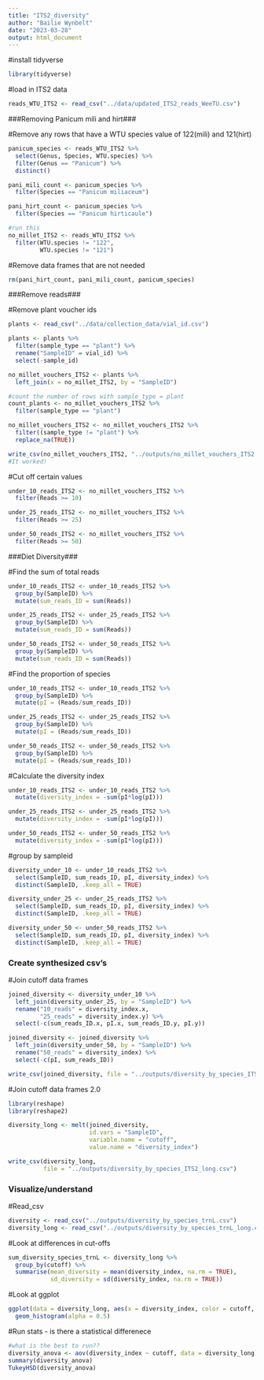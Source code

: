 ```yaml
---
title: "ITS2_diversity"
author: "Bailie Wynbelt"
date: "2023-03-28"
output: html_document
---
```


#install tidyverse

```r
library(tidyverse)
```

#load in ITS2 data

```r
reads_WTU_ITS2 <- read_csv("../data/updated_ITS2_reads_WeeTU.csv")
```

###Removing Panicum mili and hirt###

#Remove any rows that have a WTU species value of 122(mili) and 121(hirt)

```r
panicum_species <- reads_WTU_ITS2 %>% 
  select(Genus, Species, WTU.species) %>%
  filter(Genus == "Panicum") %>% 
  distinct()

pani_mili_count <- panicum_species %>% 
  filter(Species == "Panicum miliaceum")

pani_hirt_count <- panicum_species %>% 
  filter(Species == "Panicum hirticaule")

#run this
no_millet_ITS2 <- reads_WTU_ITS2 %>% 
  filter(WTU.species != "122",
         WTU.species != "121")

```

#Remove data frames that are not needed
```r
rm(pani_hirt_count, pani_mili_count, panicum_species)
```

###Remove reads###

#Remove plant voucher ids
```r
plants <- read_csv("../data/collection_data/vial_id.csv")

plants <- plants %>% 
  filter(sample_type == "plant") %>% 
  rename("SampleID" = vial_id) %>% 
  select(-sample_id)

no_millet_vouchers_ITS2 <- plants %>% 
  left_join(x = no_millet_ITS2, by = "SampleID")

#count the number of rows with sample_type = plant
count_plants <- no_millet_vouchers_ITS2 %>% 
  filter(sample_type == "plant")

no_millet_vouchers_ITS2 <- no_millet_vouchers_ITS2 %>% 
  filter((sample_type != "plant") %>% 
  replace_na(TRUE))

write_csv(no_millet_vouchers_ITS2, "../outputs/no_millet_vouchers_ITS2.csv")
#It worked!
```

#Cut off certain values 
```r
under_10_reads_ITS2 <- no_millet_vouchers_ITS2 %>% 
  filter(Reads >= 10)

under_25_reads_ITS2 <- no_millet_vouchers_ITS2 %>% 
  filter(Reads >= 25)

under_50_reads_ITS2 <- no_millet_vouchers_ITS2 %>% 
  filter(Reads >= 50)
```

###Diet Diversity###

#Find the sum of total reads
```r
under_10_reads_ITS2 <- under_10_reads_ITS2 %>% 
  group_by(SampleID) %>% 
  mutate(sum_reads_ID = sum(Reads))

under_25_reads_ITS2 <- under_25_reads_ITS2 %>% 
  group_by(SampleID) %>% 
  mutate(sum_reads_ID = sum(Reads))

under_50_reads_ITS2 <- under_50_reads_ITS2 %>% 
  group_by(SampleID) %>% 
  mutate(sum_reads_ID = sum(Reads))
```

#Find the proportion of species 
```r
under_10_reads_ITS2 <- under_10_reads_ITS2 %>% 
  group_by(SampleID) %>% 
  mutate(pI = (Reads/sum_reads_ID))

under_25_reads_ITS2 <- under_25_reads_ITS2 %>% 
  group_by(SampleID) %>% 
  mutate(pI = (Reads/sum_reads_ID))

under_50_reads_ITS2 <- under_50_reads_ITS2 %>% 
  group_by(SampleID) %>% 
  mutate(pI = (Reads/sum_reads_ID))
```

#Calculate the diversity index
```r
under_10_reads_ITS2 <- under_10_reads_ITS2 %>% 
  mutate(diversity_index = -sum(pI*log(pI))) 

under_25_reads_ITS2 <- under_25_reads_ITS2 %>% 
  mutate(diversity_index = -sum(pI*log(pI)))

under_50_reads_ITS2 <- under_50_reads_ITS2 %>% 
  mutate(diversity_index = -sum(pI*log(pI)))

```

#group by sampleid
```r
diversity_under_10 <- under_10_reads_ITS2 %>% 
  select(SampleID, sum_reads_ID, pI, diversity_index) %>% 
  distinct(SampleID, .keep_all = TRUE)

diversity_under_25 <- under_25_reads_ITS2 %>% 
  select(SampleID, sum_reads_ID, pI, diversity_index) %>% 
  distinct(SampleID, .keep_all = TRUE)

diversity_under_50 <- under_50_reads_ITS2 %>% 
  select(SampleID, sum_reads_ID, pI, diversity_index) %>% 
  distinct(SampleID, .keep_all = TRUE)
```

### Create synthesized csv's ###

#Join cutoff data frames
```r
joined_diversity <- diversity_under_10 %>% 
  left_join(diversity_under_25, by = "SampleID") %>% 
  rename("10_reads" = diversity_index.x,
         "25_reads" = diversity_index.y) %>% 
  select(-c(sum_reads_ID.x, pI.x, sum_reads_ID.y, pI.y))

joined_diversity <- joined_diversity %>% 
  left_join(diversity_under_50, by = "SampleID") %>% 
  rename("50_reads" = diversity_index) %>% 
  select(-c(pI, sum_reads_ID))

write_csv(joined_diversity, file = "../outputs/diversity_by_species_ITS2.csv")

```

#Join cutoff data frames 2.0
```r
library(reshape)
library(reshape2)

diversity_long <- melt(joined_diversity,
                       id.vars = "SampleID",
                       variable.name = "cutoff",
                       value.name = "diversity_index")

write_csv(diversity_long, 
          file = "../outputs/diversity_by_species_ITS2_long.csv")
```

### Visualize/understand ###

#Read_csv
```r
diversity <- read_csv("../outputs/diversity_by_species_trnL.csv")
diversity_long <- read_csv("../outputs/diversity_by_species_trnL_long.csv")
```

#Look at differences in cut-offs
```r
sum_diversity_species_trnL <- diversity_long %>% 
  group_by(cutoff) %>% 
  summarise(mean_diversity = mean(diversity_index, na.rm = TRUE),
            sd_diversity = sd(diversity_index, na.rm = TRUE))

```

#Look at ggplot
```r
ggplot(data = diversity_long, aes(x = diversity_index, color = cutoff, fill = cutoff)) +
  geom_histogram(alpha = 0.5)

```

#Run stats - is there a statistical differenece
```r
#what is the best to run??
diversity_anova <- aov(diversity_index ~ cutoff, data = diversity_long)
summary(diversity_anova)
TukeyHSD(diversity_anova)
```